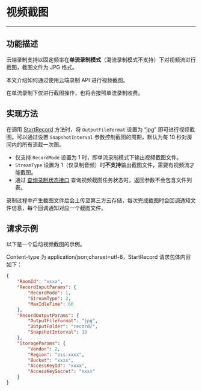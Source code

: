 # 视频截图
---
## 功能描述

云端录制支持以固定频率在**单流录制模式**（混流录制模式不支持）下对视频流进行截图，截图文件为 JPG 格式。

本文介绍如何通过使用云端录制 API 进行视频截图。

<Warning title="Warning">

在单流录制下仅进行截图操作，也将会按照单流录制收费。
</Warning>

## 实现方法

在调用 [StartRecord](#12322) 方法时，将 `OutputFileFormat` 设置为 “jpg” 即可进行视频截图。可以通过设置 `SnapshotInterval` 参数控制截图的周期，默认为每 10 秒对房间内的所有流截一次图。

<Warning title="Warning">

* 仅支持 `RecordMode` 设置为 1 时，即单流录制模式下输出视频截图文件。  
* `StreamType` 设置为 1（仅录制音频）时**不支持**输出截图文件，需要有视频流才能截图。
* 通过 [查询录制状态接口](#12332) 查询视频截图任务状态时，返回参数不会包含文件列表。
</Warning>

录制过程中产生截图文件后会上传至第三方云存储，每次完成截图时会回调通知文件信息，每个回调通知对应一个截图文件。

## 请求示例

以下是一个启动视频截图的示例。

Content-type 为 application/json;charset=utf-8，StartRecord 请求包体内容如下：

```json
{
    "RoomId": "xxxx",
    "RecordInputParams": {
        "RecordMode": 1,
        "StreamType": 3,
        "MaxIdleTime": 60
    },
    "RecordOutputParams": {
        "OutputFileFormat": "jpg",
        "OutputFolder": "record/",
        "SnapshotInterval": 10
    },
    "StorageParams": {
        "Vendor": 2,
        "Region": "oss-xxxx",
        "Bucket": "xxxx",
        "AccessKeyId": "xxxx",
        "AccessKeySecret": "xxxx"
    }
}
```
